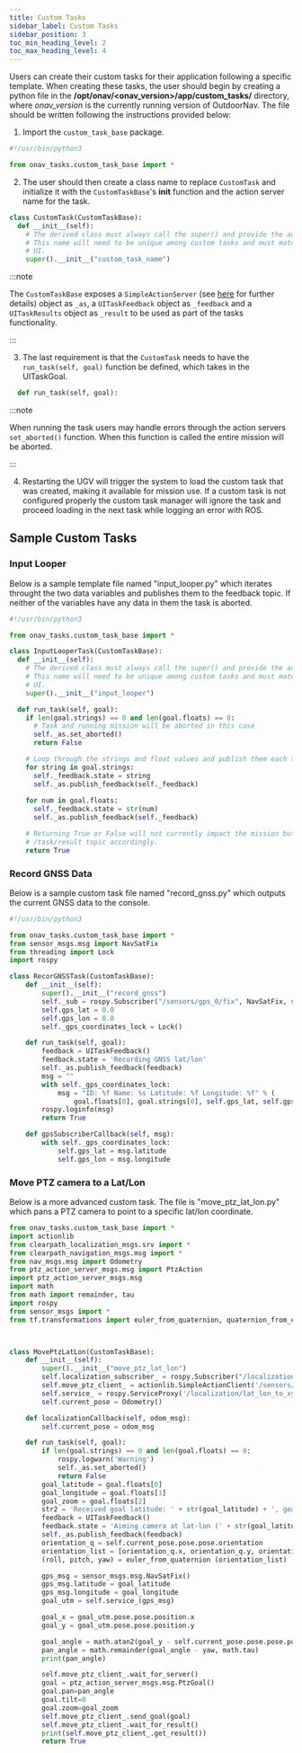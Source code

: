 ---
title: Custom Tasks
sidebar_label: Custom Tasks
sidebar_position: 3
toc_min_heading_level: 2
toc_max_heading_level: 4
---

Users can create their custom tasks for their application following a specific template. 
When creating these tasks, the user should begin by creating a python file in the 
**/opt/onav/<onav_version>/app/custom_tasks/** directory, where *onav_version*
is the currently running version of OutdoorNav. The file should be written following
the instructions provided below:

1. Import the `custom_task_base` package.

```python
#!/usr/bin/python3

from onav_tasks.custom_task_base import *
```

2. The user should then create a class name to replace `CustomTask` and initialize it with the
`CustomTaskBase`'s __init__ function and the action server name for the task.

```python
class CustomTask(CustomTaskBase):
  def __init__(self):
    # The derived class must always call the super() and provide the action server name.
    # This name will need to be unique among custom tasks and must match what is in the 
    # UI. 
    super().__init__("custom_task_name")
```

:::note

The `CustomTaskBase` exposes a `SimpleActionServer` (see <a href="http://wiki.ros.org/actionlib_tutorials/Tutorials/Writing%20a%20Simple%20Action%20Server%20using%20the%20Execute%20Callback%20%28Python%29">here</a> 
for further details) object as `_as`, a `UITaskFeedback` object as `_feedback` and a `UITaskResults` object as `_result` to be used as part of 
the tasks functionality.

:::

3. The last requirement is that the `CustomTask` needs to have the `run_task(self, goal)` function be defined,
which takes in the UITaskGoal.

```python
  def run_task(self, goal):
```

:::note

When running the task users may handle errors through the action servers `set_aborted()` function.  When this function is called the entire mission 
will be aborted.

:::

4. Restarting the UGV will trigger the system to load the custom task that was created, making it available for mission use.
If a custom task is not configured properly the custom task manager will ignore the task and proceed loading in the next task while logging an error with ROS. 


## Sample Custom Tasks

### Input Looper

Below is a sample template file named "input_looper.py" which iterates throught the two data variables and publishes them to the feedback 
topic. If neither of the variables have any data in them the task is aborted.

```python
#!/usr/bin/python3

from onav_tasks.custom_task_base import *

class InputLooperTask(CustomTaskBase):
  def __init__(self):
    # The derived class must always call the super() and provide the action server name.
    # This name will need to be unique among custom tasks and must match what is in the 
    # UI. 
    super().__init__("input_looper")

  def run_task(self, goal):
    if len(goal.strings) == 0 and len(goal.floats) == 0:
      # Task and running mission will be aborted in this case
      self._as.set_aborted()
      return False

    # Loop through the strings and float values and publish them each to the /input_looper/feedback topic
    for string in goal.strings:
      self._feedback.state = string      
      self._as.publish_feedback(self._feedback)
      
    for num in goal.floats:
      self._feedback.state = str(num)
      self._as.publish_feedback(self._feedback)

    # Returning True or False will not currently impact the mission but will write the current state to the 
    # /task/result topic accordingly.  
    return True
```

### Record GNSS Data

Below is a sample custom task file named "record_gnss.py" which outputs the current GNSS data to the console.

```python
#!/usr/bin/python3

from onav_tasks.custom_task_base import *
from sensor_msgs.msg import NavSatFix
from threading import Lock
import rospy

class RecorGNSSTask(CustomTaskBase):
    def __init__(self):
        super().__init__("record_gnss")
        self._sub = rospy.Subscriber("/sensors/gps_0/fix", NavSatFix, self.gpsSubscriberCallback)
        self.gps_lat = 0.0
        self.gps_lon = 0.0
        self._gps_coordinates_lock = Lock()

    def run_task(self, goal):
        feedback = UITaskFeedback()
        feedback.state = 'Recording GNSS lat/lon'
        self._as.publish_feedback(feedback)
        msg = ""
        with self._gps_coordinates_lock:
            msg = "ID: %f Name: %s Latitude: %f Longitude: %f" % (
                goal.floats[0], goal.strings[0], self.gps_lat, self.gps_lon)
        rospy.loginfo(msg)
        return True

    def gpsSubscriberCallback(self, msg):
        with self._gps_coordinates_lock:
            self.gps_lat = msg.latitude
            self.gps_lon = msg.longitude
```


### Move PTZ camera to a Lat/Lon

Below is a more advanced custom task. The file is "move_ptz_lat_lon.py" which pans a PTZ camera to point to a specific lat/lon coordinate.

```python
from onav_tasks.custom_task_base import *
import actionlib
from clearpath_localization_msgs.srv import *
from clearpath_navigation_msgs.msg import *
from nav_msgs.msg import Odometry
from ptz_action_server_msgs.msg import PtzAction
import ptz_action_server_msgs.msg
import math
from math import remainder, tau
import rospy
from sensor_msgs import *
from tf.transformations import euler_from_quaternion, quaternion_from_euler



class MovePtzLatLon(CustomTaskBase):
    def __init__(self):
        super().__init__("move_ptz_lat_lon")
        self.localization_subscriber_ = rospy.Subscriber("/localization/odom", Odometry, self.localizationCallback)
        self.move_ptz_client_ = actionlib.SimpleActionClient('/sensors/camera_0/move_ptz', PtzAction)
        self.service_ = rospy.ServiceProxy('/localization/lat_lon_to_xy', ConvertLatLonToCartesian)
        self.current_pose = Odometry()

    def localizationCallback(self, odom_msg):
        self.current_pose = odom_msg

    def run_task(self, goal):
        if len(goal.strings) == 0 and len(goal.floats) == 0:
            rospy.logwarn('Warning')
            self._as.set_aborted()
            return False
        goal_latitude = goal.floats[0]
        goal_longitude = goal.floats[1]
        goal_zoom = goal.floats[2]
        str2 = 'Received goal latitude: ' + str(goal_latitude) + ', goal longitude: ' + str(goal_longitude) + ', zoom: ' + str(goal_zoom)
        feedback = UITaskFeedback()
        feedback.state = 'Aiming camera at lat-lon (' + str(goal_latitude) + ', ' + str(goal_longitude)+')'
        self._as.publish_feedback(feedback)
        orientation_q = self.current_pose.pose.pose.orientation
        orientation_list = [orientation_q.x, orientation_q.y, orientation_q.z, orientation_q.w]
        (roll, pitch, yaw) = euler_from_quaternion (orientation_list)

        gps_msg = sensor_msgs.msg.NavSatFix()
        gps_msg.latitude = goal_latitude
        gps_msg.longitude = goal_longitude
        goal_utm = self.service_(gps_msg)

        goal_x = goal_utm.pose.pose.position.x
        goal_y = goal_utm.pose.pose.position.y

        goal_angle = math.atan2(goal_y - self.current_pose.pose.pose.position.y, goal_x - self.current_pose.pose.pose.position.x)
        pan_angle = math.remainder(goal_angle - yaw, math.tau)
        print(pan_angle)

        self.move_ptz_client_.wait_for_server()
        goal = ptz_action_server_msgs.msg.PtzGoal()
        goal.pan=pan_angle
        goal.tilt=0
        goal.zoom=goal_zoom
        self.move_ptz_client_.send_goal(goal)
        self.move_ptz_client_.wait_for_result()
        print(self.move_ptz_client_.get_result())
        return True
```
